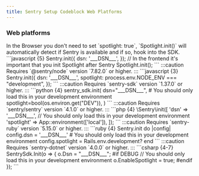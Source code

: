 ```yaml
---
title: Sentry Setup Codeblock Web Platforms
---
```



### Web platforms

<Tabs>
  <TabItem label="JavaScript (Browser)">
  In the Browser you don't need to set `spotlight: true`, `Spotlight.init()` will automatically detect if Sentry is available and if so, hook into the SDK.
  ```javascript {5}
  Sentry.init({
    dsn: '___DSN___',
  });
  // In the frontend it's important that you init Spotlight after Sentry
  Spotlight.init();
  ```
  </TabItem>
  <TabItem label="Node">
  :::caution
  Requires `@sentry/node` version `7.82.0` or higher.
  :::
  ```javascript {3}
  Sentry.init({
      dsn: '___DSN___',
      spotlight: process.env.NODE_ENV === "development",
  });
  ```
  </TabItem>
  <TabItem label="Python">
  :::caution
  Requires `sentry-sdk` version `1.37.0` or higher.
  :::
  ```python {4}
  sentry_sdk.init(
      dsn="___DSN___",
      # You should only load this in your development environment
      spotlight=bool(os.environ.get("DEV")),
  )
  ```
  </TabItem>
  <TabItem label="PHP">
  :::caution
  Requires `sentry/sentry` version `4.1.0` or higher.
  :::
  ```php {4} 
  \Sentry\init([
      'dsn' => '___DSN___',
      // You should only load this in your development environment
      'spotlight' => App::environment(['local']),
  ]);
  ```
  </TabItem>
  <TabItem label="Ruby">
  :::caution
  Requires `sentry-ruby` version `5.15.0` or higher.
  :::
  ```ruby {4}
  Sentry.init do |config|
      config.dsn = '___DSN___'
      # You should only load this in your development environment
      config.spotlight = Rails.env.development?
  end
  ```
  </TabItem>
  <TabItem label=".NET">
  :::caution
  Requires `sentry-dotnet` version `4.0.0` or higher.
  :::
  ```csharp {4-7}
  SentrySdk.Init(o =>
  {
      o.Dsn = "___DSN___";
#if DEBUG
      // You should only load this in your development environment
      o.EnableSpotlight = true;
#endif
  });
  ```
  </TabItem>
</Tabs>
